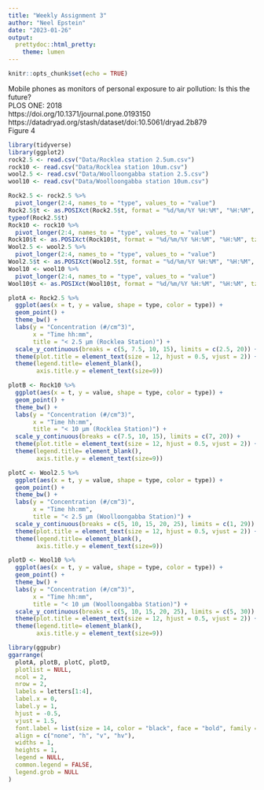 ```yaml
---
title: "Weekly Assignment 3"
author: "Neel Epstein"
date: "2023-01-26"
output:
  prettydoc::html_pretty:
    theme: lumen
---
```


```r
knitr::opts_chunk$set(echo = TRUE)
```

Mobile phones as monitors of personal exposure to air pollution: Is this the future?  
PLOS ONE: 2018  
https://doi.org/10.1371/journal.pone.0193150  
https://datadryad.org/stash/dataset/doi:10.5061/dryad.2b879  
Figure 4  

```r
library(tidyverse)
library(ggplot2)
rock2.5 <- read.csv("Data/Rocklea station 2.5um.csv")
rock10 <- read.csv("Data/Rocklea station 10um.csv")
wool2.5 <- read.csv("Data/Woolloongabba station 2.5.csv")
wool10 <- read.csv("Data/Woolloongabba station 10um.csv")
```

```r
Rock2.5 <- rock2.5 %>%
  pivot_longer(2:4, names_to = "type", values_to = "value")
Rock2.5$t <- as.POSIXct(Rock2.5$t, format = "%d/%m/%Y %H:%M", "%H:%M", tz = "EST")
typeof(Rock2.5$t)
Rock10 <- rock10 %>%
  pivot_longer(2:4, names_to = "type", values_to = "value")
Rock10$t <- as.POSIXct(Rock10$t, format = "%d/%m/%Y %H:%M", "%H:%M", tz = "EST")
Wool2.5 <- wool2.5 %>%
  pivot_longer(2:4, names_to = "type", values_to = "value")
Wool2.5$t <- as.POSIXct(Wool2.5$t, format = "%d/%m/%Y %H:%M", "%H:%M", tz = "EST")
Wool10 <- wool10 %>%
  pivot_longer(2:4, names_to = "type", values_to = "value")
Wool10$t <- as.POSIXct(Wool10$t, format = "%d/%m/%Y %H:%M", "%H:%M", tz = "EST")

```

```r
plotA <- Rock2.5 %>%
  ggplot(aes(x = t, y = value, shape = type, color = type)) +
  geom_point() +
  theme_bw() +
  labs(y = "Concentration (#/cm^3)",
       x = "Time hh:mm",
       title = "< 2.5 μm (Rocklea Station)") +
  scale_y_continuous(breaks = c(5, 7.5, 10, 15), limits = c(2.5, 20)) +
  theme(plot.title = element_text(size = 12, hjust = 0.5, vjust = 2)) +
  theme(legend.title= element_blank(),
        axis.title.y = element_text(size=9))
```

```r
plotB <- Rock10 %>%
  ggplot(aes(x = t, y = value, shape = type, color = type)) +
  geom_point() +
  theme_bw() +
  labs(y = "Concentration (#/cm^3)",
       x = "Time hh:mm",
       title = "< 10 μm (Rocklea Station)") +
  scale_y_continuous(breaks = c(7.5, 10, 15), limits = c(7, 20)) +
  theme(plot.title = element_text(size = 12, hjust = 0.5, vjust = 2)) +
  theme(legend.title= element_blank(),
        axis.title.y = element_text(size=9))
```

```r
plotC <- Wool2.5 %>%
  ggplot(aes(x = t, y = value, shape = type, color = type)) +
  geom_point() +
  theme_bw() +
  labs(y = "Concentration (#/cm^3)",
       x = "Time hh:mm",
       title = "< 2.5 μm (Woolloongabba Station)") +
  scale_y_continuous(breaks = c(5, 10, 15, 20, 25), limits = c(1, 29)) +
  theme(plot.title = element_text(size = 12, hjust = 0.5, vjust = 2)) +
  theme(legend.title= element_blank(),
        axis.title.y = element_text(size=9))
```

```r
plotD <- Wool10 %>%
  ggplot(aes(x = t, y = value, shape = type, color = type)) +
  geom_point() +
  theme_bw() +
  labs(y = "Concentration (#/cm^3)",
       x = "Time hh:mm",
       title = "< 10 μm (Woolloongabba Station)") +
  scale_y_continuous(breaks = c(5, 10, 15, 20, 25), limits = c(5, 30)) +
  theme(plot.title = element_text(size = 12, hjust = 0.5, vjust = 2)) +
  theme(legend.title= element_blank(),
        axis.title.y = element_text(size=9))
```

```r
library(ggpubr)
ggarrange(
  plotA, plotB, plotC, plotD,
  plotlist = NULL,
  ncol = 2,
  nrow = 2,
  labels = letters[1:4],
  label.x = 0,
  label.y = 1,
  hjust = -0.5,
  vjust = 1.5,
  font.label = list(size = 14, color = "black", face = "bold", family = NULL),
  align = c("none", "h", "v", "hv"),
  widths = 1,
  heights = 1,
  legend = NULL,
  common.legend = FALSE,
  legend.grob = NULL
)
```

